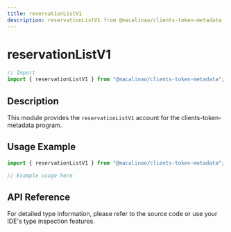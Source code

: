 ```yaml
---
title: reservationListV1
description: reservationListV1 from @macalinao/clients-token-metadata
---
```


# reservationListV1

```typescript
// Import
import { reservationListV1 } from "@macalinao/clients-token-metadata";
```

## Description

This module provides the `reservationListV1` account for the clients-token-metadata program.

## Usage Example

```typescript
import { reservationListV1 } from "@macalinao/clients-token-metadata";

// Example usage here
```

## API Reference

For detailed type information, please refer to the source code or use your IDE's type inspection features.
